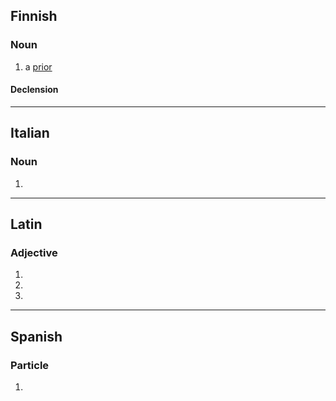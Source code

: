 ==Finnish==

===Noun===
{{fi-noun}}

# a [[prior]]

====Declension====
{{fi-decl-paperi|prior|a}}

----

==Italian==

===Noun===
{{head|it|noun plural form|g=m}}

# {{plural of|priore|lang=it}}

----

==Latin==

===Adjective===
{{la-adj-form|priōrī}}

# {{inflection of|prior||dat|m|s|lang=la}}
# {{inflection of|prior||dat|f|s|lang=la}}
# {{inflection of|prior||dat|n|s|lang=la}}
----
==Spanish==

===Particle===
{{head|es|particle}}

# {{only used in|lang=es|a priori}}
